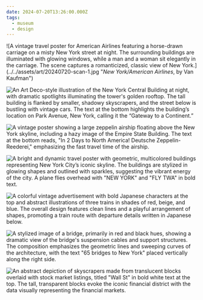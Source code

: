```yaml
---
date: 2024-07-20T13:26:00.000Z
tags:
  - museum
  - design
---
```

<div className="max-w-[500px]">
  ![A vintage travel poster for American Airlines featuring a horse-drawn carriage on a misty New York street at night. The surrounding buildings are illuminated with glowing windows, while a man and a woman sit elegantly in the carriage. The scene captures a romanticized, classic view of New York.](../../assets/art/20240720-scan-1.jpg "<i>New York/American Airlines</i>, by Van Kaufman")

  ![An Art Deco-style illustration of the New York Central Building at night, with dramatic spotlights illuminating the tower's golden rooftop. The tall building is flanked by smaller, shadowy skyscrapers, and the street below is bustling with vintage cars. The text at the bottom highlights the building’s location on Park Avenue, New York, calling it the “Gateway to a Continent.”](../../assets/art/20240720-scan-2.jpg "<i>New York Central Building</i>, by Chesley Bonestell")

  ![A vintage poster showing a large zeppelin airship floating above the New York skyline, including a hazy image of the Empire State Building. The text at the bottom reads, "In 2 Days to North America! Deutsche Zeppelin-Reederei," emphasizing the fast travel time of the airship.](../../assets/art/20240720-zeppelin.jpg "<i>Deutsche Zeppelin-Reederei. In 2 Days to North America</i>, by Jupp Wiertz")

  ![A bright and dynamic travel poster with geometric, multicolored buildings representing New York City’s iconic skyline. The buildings are stylized in glowing shapes and outlined with sparkles, suggesting the vibrant energy of the city. A plane flies overhead with "NEW YORK" and "FLY TWA" in bold text.](../../assets/art/20240720-scan-3.jpg "<i>New York: Fly TWA</i>, by David Klein")

  ![A colorful vintage advertisement with bold Japanese characters at the top and abstract illustrations of three trains in shades of red, beige, and blue. The overall design features clean lines and a playful arrangement of shapes, promoting a train route with departure details written in Japanese below.](../../assets/art/20240720-scan-4.jpg "<i>Osaka Railways</i>, by Toyonosuke Kurozumi")

  ![A stylized image of a bridge, primarily in red and black hues, showing a dramatic view of the bridge's suspension cables and support structures. The composition emphasizes the geometric lines and sweeping curves of the architecture, with the text "65 bridges to New York" placed vertically along the right side.](../../assets/art/20240720-scan-5.jpg "<i>65 Bridges to New York</i>, by Tomoko Miho")

  ![An abstract depiction of skyscrapers made from translucent blocks overlaid with stock market listings, titled "Wall St" in bold white text at the top. The tall, transparent blocks evoke the iconic financial district with the data visually representing the financial markets.](../../assets/art/20240720-scan-6.jpg "<i>Wall St</i>, by Tomoko Miho")
</div>